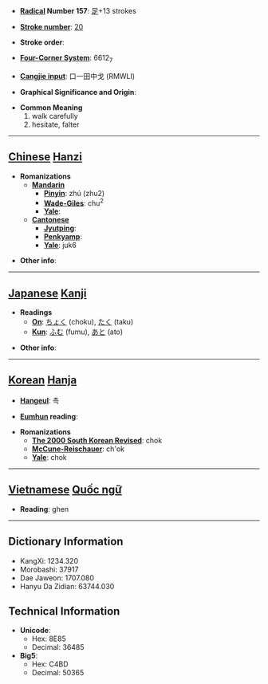 * '''[[Wiktionary:Chinese radical index| Radical]] Number 157''': [[Wiktionary:Chinese radical index 足|足]]+13 strokes

* '''[[Wiktionary:Chinese total strokes index|Stroke number]]''': [[Wiktionary:Chinese total strokes index 20|20]]

* '''Stroke order''': 

* '''[[Wiktionary:Chinese four corner index|Four-Corner System]]''': 6612<sub>7</sub>

* '''[[Wiktionary:Chinese Cangjie index|Cangjie input]]''': 口一田中戈 (RMWLI)

* '''Graphical Significance and Origin''': 

* '''Common Meaning'''
*#walk carefully
*# hesitate, falter


----

== [[Chinese]] [[Hanzi]] ==

* '''Romanizations'''
** '''[[Mandarin]]'''
*** '''[[Pinyin]]''': zhú (zhu2)
*** '''[[Wade-Giles]]''': chu<sup>2</sup>
*** '''[[Yale]]''': 
** '''[[Cantonese]]'''
*** '''[[Jyutping]]''':
*** '''[[Penkyamp]]''': 
*** '''[[Yale]]''': juk6

* '''Other info''': 

----

== [[Japanese]] [[Kanji]] ==

* '''Readings'''
** '''[[On]]''': [[ちょく]] (choku), [[たく]] (taku)
** '''[[Kun]]''': [[ふむ]] (fumu), [[あと]] (ato)

* '''Other info''':  

----

== [[Korean]] [[Hanja]] ==

* '''[[Hangeul]]''': 촉

* '''[[Eumhun]] reading''': 

* '''Romanizations'''
** '''[[The 2000 South Korean Revised Romanization|The 2000 South Korean Revised]]''': chok
** '''[[McCune-Reischauer]]''': ch'ok
** '''[[Yale]]''': chok


----

== [[Vietnamese]] [[Quốc ngữ]] ==

* '''Reading''': ghen

----

== Dictionary Information ==

* KangXi: 1234.320
* Morobashi: 37917
* Dae Jaweon: 1707.080
* Hanyu Da Zidian: 63744.030

== Technical Information ==

* '''Unicode''':
** Hex: 8E85
** Decimal: 36485
* '''Big5''':
** Hex: C4BD
** Decimal: 50365